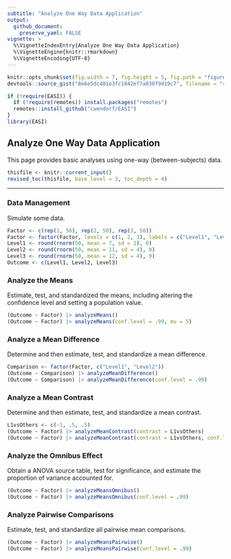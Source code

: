 ```yaml
---
subtitle: "Analyze One Way Data Application"
output:
  github_document:
    preserve_yaml: FALSE
vignette: >
  %\VignetteIndexEntry{Analyze One Way Data Application}
  %\VignetteEngine{knitr::rmarkdown}
  %\VignetteEncoding{UTF-8}
---
```


```r
knitr::opts_chunk$set(fig.width = 7, fig.height = 5, fig.path = "figures/", echo = TRUE, warning = FALSE, message = FALSE)
devtools::source_gist("8e6e5dc401e3fc1042ef7a030f9d19c7", filename = "revised_toc.R")
```

```r
if (!require(EASI)) {
  if (!require(remotes)) install.packages("remotes")
  remotes::install_github("cwendorf/EASI")
}
library(EASI)
```

## Analyze One Way Data Application

This page provides basic analyses using one-way (between-subjects) data.

```r
thisfile <- knitr::current_input()
revised_toc(thisfile, base_level = 3, toc_depth = 4)
```

---

### Data Management

Simulate some data.
```r
Factor <- c(rep(1, 50), rep(2, 50), rep(3, 50))
Factor <- factor(Factor, levels = c(1, 2, 3), labels = c("Level1", "Level2", "Level3"))
Level1 <- round(rnorm(50, mean = 7, sd = 2), 0)
Level2 <- round(rnorm(50, mean = 11, sd = 4), 0)
Level3 <- round(rnorm(50, mean = 12, sd = 4), 0)
Outcome <- c(Level1, Level2, Level3)
```

### Analyze the Means

Estimate, test, and standardized the means, including altering the confidence level and setting a population value.
```r
(Outcome ~ Factor) |> analyzeMeans()
(Outcome ~ Factor) |> analyzeMeans(conf.level = .99, mu = 5)
```

### Analyze a Mean Difference

Determine and then estimate, test, and standardize a mean difference.
```r
Comparison <- factor(Factor, c("Level1", "Level2"))
(Outcome ~ Comparison) |> analyzeMeanDifference()
(Outcome ~ Comparison) |> analyzeMeanDifference(conf.level = .99)
```

### Analyze a Mean Contrast

Determine and then estimate, test, and standardize a mean contrast.
```r
L1vsOthers <- c(-1, .5, .5)
(Outcome ~ Factor) |> analyzeMeanContrast(contrast = L1vsOthers)
(Outcome ~ Factor) |> analyzeMeanContrast(contrast = L1vsOthers, conf.level = .99)
```

### Analyze the Omnibus Effect

Obtain a ANOVA source table, test for significance, and estimate the proportion of variance accounted for.
```r
(Outcome ~ Factor) |> analyzeMeansOmnibus()
(Outcome ~ Factor) |> analyzeMeansOmnibus(conf.level = .99)
```

### Analyze Pairwise Comparisons

Estimate, test, and standardize all pairwise mean comparisons.
```r
(Outcome ~ Factor) |> analyzeMeansPairwise()
(Outcome ~ Factor) |> analyzeMeansPairwise(conf.level = .99)
```
